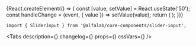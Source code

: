 


<Meta
    title='Компоненты/SliderInput'
    component={SliderInput}
/>


<!-- Canvas -->

<Story name='SliderInput'>
{React.createElement(() => {
    const [value, setValue] = React.useState('50');
    const handleChange = (event, { value }) => setValue(value);
    return (
        <SliderInput
            value={value}
            onChange={handleChange}
            min={number('min', 0)}
            max={number('max', 100)}
            step={number('step', 1)}
            steps={boolean('steps', false) && ['36 мес', '180 мес', '360 мес']}
            block={boolean('block', false)}
            size={select('size', ['s', 'm', 'l', 'xl'], 's')}
            disabled={boolean('disabled', false)}
            placeholder={text('placeholder', '')}
            label={text('label', '')}
            hint={text('hint', '')}
            info={text('info', '')}
            error={text('error', '')}
            readOnly={boolean('readOnly', false)}
        />
    );
})}
</Story>


<!-- Docs -->

<ComponentHeader
    name='SliderInput'
    version={version}
    package='@alfalab/core-components/slider-input'
    stage={2}
/>

```tsx
import { SliderInput } from '@alfalab/core-components/slider-input';
```

<Tabs
    description={<Description />}
    changelog={<Changelog />}
    props={<Props of={SliderInput} />}
    cssVars={<CssVars css={styles} />}
/>
